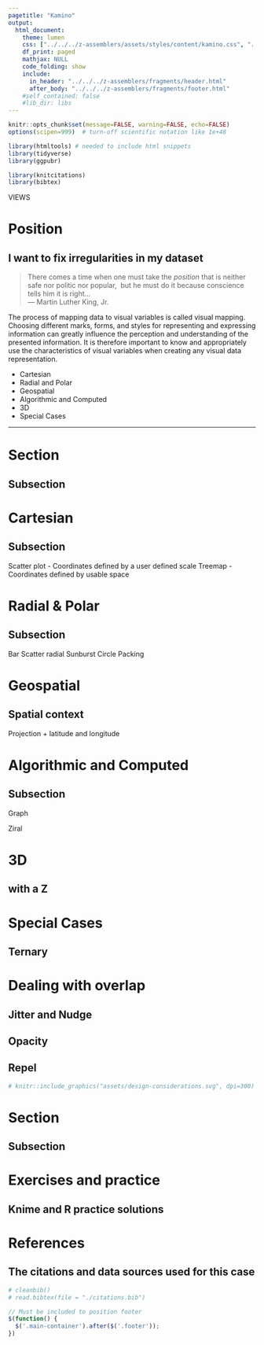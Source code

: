 ```yaml
---
pagetitle: "Kamino"
output: 
  html_document:
    theme: lumen
    css: ["../../../z-assemblers/assets/styles/content/kamino.css", "../../../z-assemblers/assets/styles/content/views.css", "../../../z-assemblers/assets/icons/line-awesome/css/line-awesome.css"]
    df_print: paged
    mathjax: NULL
    code_folding: show
    include:
      in_header: "../../../z-assemblers/fragments/header.html"
      after_body: "../../../z-assemblers/fragments/footer.html"
    #self_contained: false
    #lib_dir: libs
---
```


```r

knitr::opts_chunk$set(message=FALSE, warning=FALSE, echo=FALSE)
options(scipen=999)  # turn-off scientific notation like 1e+48

library(htmltools) # needed to include html snippets
library(tidyverse)
library(ggpubr)

library(knitcitations)
library(bibtex)

```

<div class="activity">
VIEWS  
</div>

# Position
## I want to fix irregularities in my dataset

> There comes a time when one must take the *position* that is neither safe nor politic nor popular,\ 
but he must do it because conscience tells him it is right...\
--- Martin Luther King, Jr.\

The process of mapping data to visual variables is called visual mapping. Choosing different marks, forms, and styles for representing and expressing information can greatly influence the perception and understanding of the presented information. It is therefore important to know and appropriately use the characteristics of visual variables when creating any visual data representation.

* Cartesian
* Radial and Polar
* Geospatial
* Algorithmic and Computed
* 3D
* Special Cases

***

# Section
## Subsection



# Cartesian
## Subsection

Scatter plot - Coordinates defined by a user defined scale
Treemap - Coordinates defined by usable space

# Radial & Polar
## Subsection

Bar
Scatter radial
Sunburst
Circle Packing

# Geospatial
## Spatial context

Projection + latitude and longitude

# Algorithmic and Computed
## Subsection

Graph

Ziral

# 3D
## with a Z


# Special Cases
## Ternary

# Dealing with overlap


## Jitter and Nudge


## Opacity


## Repel



```r

# knitr::include_graphics("assets/design-considerations.svg", dpi=300)

```


# Section
## Subsection



# Exercises and practice
## Knime and R practice solutions



# References
## The citations and data sources used for this case

```r

# cleanbib()
# read.bibtex(file = "./citations.bib")

```



```js

// Must be included to position footer
$(function() {
  $('.main-container').after($('.footer'));
})

```


